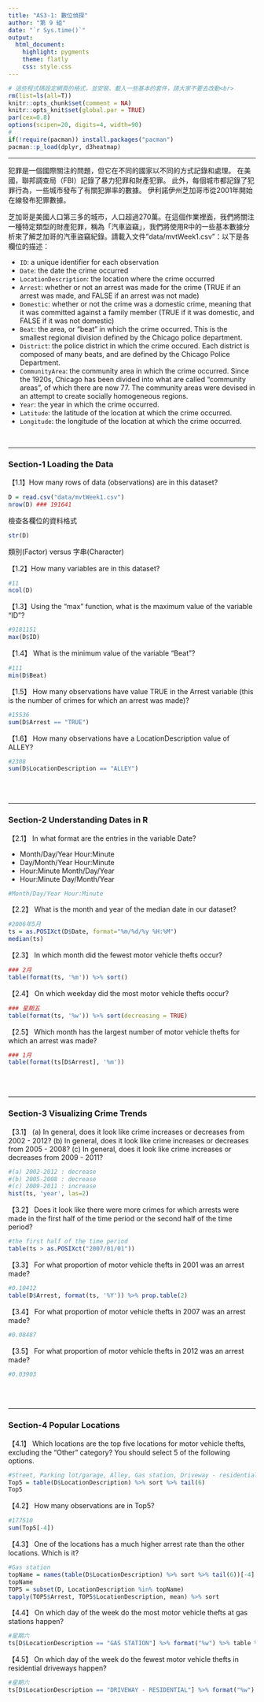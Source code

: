 ```yaml
---
title: "AS3-1: 數位偵探"
author: "第 9 組"
date: "`r Sys.time()`"
output: 
  html_document:
    highlight: pygments
    theme: flatly
    css: style.css
---
```


```r
# 這些程式碼設定網頁的格式，並安裝、載入一些基本的套件，請大家不要去改動<br>
rm(list=ls(all=T))
knitr::opts_chunk$set(comment = NA)
knitr::opts_knit$set(global.par = TRUE)
par(cex=0.8)
options(scipen=20, digits=4, width=90)
#
if(!require(pacman)) install.packages("pacman")
pacman::p_load(dplyr, d3heatmap)
```
<hr>

犯罪是一個國際關注的問題，但它在不同的國家以不同的方式記錄和處理。 在美國，聯邦調查局（FBI）記錄了暴力犯罪和財產犯罪。 此外，每個城市都記錄了犯罪行為，一些城市發布了有關犯罪率的數據。 伊利諾伊州芝加哥市從2001年開始在線發布犯罪數據。

芝加哥是美國人口第三多的城市，人口超過270萬。在這個作業裡面，我們將關注一種特定類型的財產犯罪，稱為「汽車盜竊」，我們將使用R中的一些基本數據分析來了解芝加哥的汽車盜竊紀錄。請載入文件"data/mvtWeek1.csv"：以下是各欄位的描述：

+ `ID`: a unique identifier for each observation
+ `Date`: the date the crime occurred
+ `LocationDescription`: the location where the crime occurred
+ `Arrest`: whether or not an arrest was made for the crime (TRUE if an arrest was made, and FALSE if an arrest was not made)
+ `Domestic`: whether or not the crime was a domestic crime, meaning that it was committed against a family member (TRUE if it was domestic, and FALSE if it was not domestic)
+ `Beat`: the area, or "beat" in which the crime occurred. This is the smallest regional division defined by the Chicago police department.
+ `District`: the police district in which the crime occured. Each district is composed of many beats, and are defined by the Chicago Police Department.
+ `CommunityArea`: the community area in which the crime occurred. Since the 1920s, Chicago has been divided into what are called "community areas", of which there are now 77. The community areas were devised in an attempt to create socially homogeneous regions.
+ `Year`: the year in which the crime occurred.
+ `Latitude`: the latitude of the location at which the crime occurred.
+ `Longitude`: the longitude of the location at which the crime occurred.

<br>

- - -

###  Section-1 Loading the Data

【1.1】How many rows of data (observations) are in this dataset?
```r
D = read.csv("data/mvtWeek1.csv")
nrow(D) ### 191641
```

檢查各欄位的資料格式
```r
str(D)
```

類別(Factor) versus 字串(Character)

【1.2】How many variables are in this dataset?
```r
#11
ncol(D)
```


【1.3】Using the "max" function, what is the maximum value of the variable "ID"?
```r
#9181151
max(D$ID)
```


【1.4】 What is the minimum value of the variable "Beat"?
```r
#111
min(D$Beat)
```


【1.5】 How many observations have value TRUE in the Arrest variable (this is the number of crimes for which an arrest was made)?
```r
#15536
sum(D$Arrest == "TRUE")
```

【1.6】 How many observations have a LocationDescription value of ALLEY?
```r
#2308
sum(D$LocationDescription == "ALLEY")
```


<br><br>

- - -

### Section-2 Understanding Dates in R

【2.1】 In what format are the entries in the variable Date?

+ Month/Day/Year Hour:Minute
+ Day/Month/Year Hour:Minute
+ Hour:Minute Month/Day/Year
+ Hour:Minute Day/Month/Year

```r
#Month/Day/Year Hour:Minute
```


【2.2】 What is the month and year of the median date in our dataset? 
```r
#2006年5月
ts = as.POSIXct(D$Date, format="%m/%d/%y %H:%M")
median(ts)
```

【2.3】 In which month did the fewest motor vehicle thefts occur?
```r
### 2月
table(format(ts, '%m')) %>% sort()
```

【2.4】 On which weekday did the most motor vehicle thefts occur?
```r
### 星期五
table(format(ts, '%w')) %>% sort(decreasing = TRUE) 
```

【2.5】 Which month has the largest number of motor vehicle thefts for which an arrest was made?
```r
### 1月
table(format(ts[D$Arrest], '%m'))
```

<br><br>

- - -

### Section-3 Visualizing Crime Trends

【3.1】 (a) In general, does it look like crime increases or decreases from 2002 - 2012? (b) In general, does it look like crime increases or decreases from 2005 - 2008? (c) In general, does it look like crime increases or decreases from 2009 - 2011?
```r
#(a) 2002-2012 : decrease
#(b) 2005-2008 : decrease
#(c) 2009-2011 : increase
hist(ts, 'year', las=2)
```

【3.2】 Does it look like there were more crimes for which arrests were made in the first half of the time period or the second half of the time period?
```r
#the first half of the time period
table(ts > as.POSIXct("2007/01/01"))
```

【3.3】 For what proportion of motor vehicle thefts in 2001 was an arrest made?
```r
#0.10412
table(D$Arrest, format(ts, '%Y')) %>% prop.table(2)
```

【3.4】 For what proportion of motor vehicle thefts in 2007 was an arrest made?
```r
#0.08487
```

【3.5】 For what proportion of motor vehicle thefts in 2012 was an arrest made?
```r
#0.03903
```

<br><br>

- - -

### Section-4 Popular Locations

【4.1】 Which locations are the top five locations for motor vehicle thefts, excluding the "Other" category? You should select 5 of the following options.

```r
#Street, Parking lot/garage, Alley, Gas station, Driveway - residential
Top5 = table(D$LocationDescription) %>% sort %>% tail(6)
Top5
```

【4.2】 How many observations are in Top5?
```r
#177510
sum(Top5[-4])
```

【4.3】 One of the locations has a much higher arrest rate than the other locations. Which is it? 
```r
#Gas station
topName = names(table(D$LocationDescription) %>% sort %>% tail(6))[-4]
topName
TOP5 = subset(D, LocationDescription %in% topName)
tapply(TOP5$Arrest, TOP5$LocationDescription, mean) %>% sort
```

【4.4】 On which day of the week do the most motor vehicle thefts at gas stations happen?
```r
#星期六
ts[D$LocationDescription == "GAS STATION"] %>% format("%w") %>% table %>% sort
```

【4.5】 On which day of the week do the fewest motor vehicle thefts in residential driveways happen?
```r
#星期六
ts[D$LocationDescription == "DRIVEWAY - RESIDENTIAL"] %>% format("%w") %>% table %>% sort
```


<br><br><br>


